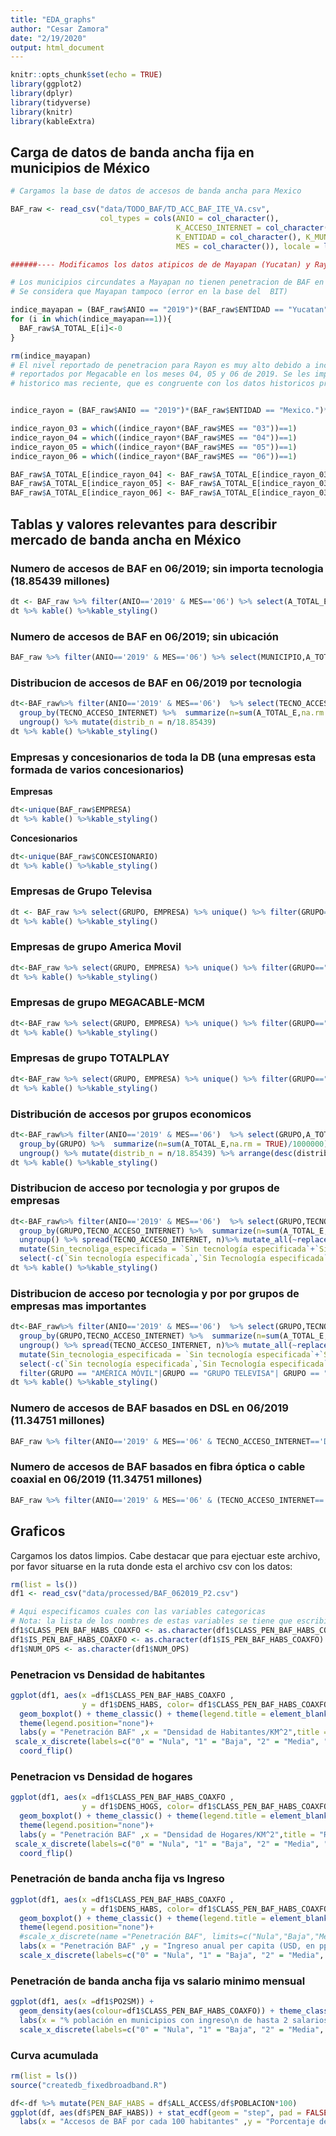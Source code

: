 ```yaml
---
title: "EDA_graphs"
author: "Cesar Zamora"
date: "2/19/2020"
output: html_document
---
```


```r
knitr::opts_chunk$set(echo = TRUE)
library(ggplot2)
library(dplyr)
library(tidyverse)
library(knitr)
library(kableExtra)
```

## Carga de datos de banda ancha fija en municipios de México

```r
# Cargamos la base de datos de accesos de banda ancha para Mexico

BAF_raw <- read_csv("data/TODO_BAF/TD_ACC_BAF_ITE_VA.csv", 
                    col_types = cols(ANIO = col_character(), 
                                     K_ACCESO_INTERNET = col_character(), 
                                     K_ENTIDAD = col_character(), K_MUNICIPIO = col_character(), 
                                     MES = col_character()), locale = locale(encoding = "ISO-8859-1"))

######---- Modificamos los datos atipicos de de Mayapan (Yucatan) y Rayon (Estado de Mexico) ----#####

# Los municipios circundates a Mayapan no tienen penetracion de BAF en cable coaxial ni fibra optica.
# Se considera que Mayapan tampoco (error en la base del  BIT)

indice_mayapan = (BAF_raw$ANIO == "2019")*(BAF_raw$ENTIDAD == "Yucatan")*(BAF_raw$MUNICIPIO == "Mayapan")
for (i in which(indice_mayapan==1)){
  BAF_raw$A_TOTAL_E[i]<-0
}

rm(indice_mayapan)
# El nivel reportado de penetracion para Rayon es muy alto debido a incosistencias con los accesos
# reportados por Megacable en los meses 04, 05 y 06 de 2019. Se les imputa el valor
# historico mas reciente, que es congruente con los datos historicos previos.


indice_rayon = (BAF_raw$ANIO == "2019")*(BAF_raw$ENTIDAD == "Mexico.")*(BAF_raw$MUNICIPIO == "Rayon..")*(BAF_raw$EMPRESA == "MEGACABLE")*(BAF_raw$TECNO_ACCESO_INTERNET == "Cable Coaxial")

indice_rayon_03 = which((indice_rayon*(BAF_raw$MES == "03"))==1)
indice_rayon_04 = which((indice_rayon*(BAF_raw$MES == "04"))==1)
indice_rayon_05 = which((indice_rayon*(BAF_raw$MES == "05"))==1)
indice_rayon_06 = which((indice_rayon*(BAF_raw$MES == "06"))==1)

BAF_raw$A_TOTAL_E[indice_rayon_04] <- BAF_raw$A_TOTAL_E[indice_rayon_03] 
BAF_raw$A_TOTAL_E[indice_rayon_05] <- BAF_raw$A_TOTAL_E[indice_rayon_03] 
BAF_raw$A_TOTAL_E[indice_rayon_06] <- BAF_raw$A_TOTAL_E[indice_rayon_03] 

```

## Tablas y valores relevantes para describir mercado de banda ancha en México

### Numero de accesos de BAF en 06/2019; sin importa tecnologia (18.85439 millones)		

```r
dt <- BAF_raw %>% filter(ANIO=='2019' & MES=='06') %>% select(A_TOTAL_E) %>% sum()/1000000		
dt %>% kable() %>%kable_styling()

```

### Numero de accesos de BAF en 06/2019; sin ubicación

```r
BAF_raw %>% filter(ANIO=='2019' & MES=='06') %>% select(MUNICIPIO,A_TOTAL_E) %>% filter(MUNICIPIO == "Sin información de Municipio") %>% select(A_TOTAL_E) %>% sum()/1000000/18.85439		
```

### Distribucion de accesos de BAF en 06/2019 por tecnologia

```r
dt<-BAF_raw%>% filter(ANIO=='2019' & MES=='06')  %>% select(TECNO_ACCESO_INTERNET,A_TOTAL_E) %>% 		
  group_by(TECNO_ACCESO_INTERNET) %>%  summarize(n=sum(A_TOTAL_E,na.rm = TRUE)/1000000) %>%		
  ungroup() %>% mutate(distrib_n = n/18.85439)
dt %>% kable() %>%kable_styling()
```


### Empresas y concesionarios de toda la DB (una empresas esta formada de varios concesionarios)		

**Empresas**
```r
dt<-unique(BAF_raw$EMPRESA)
dt %>% kable() %>%kable_styling()
```

**Concesionarios**

```r
dt<-unique(BAF_raw$CONCESIONARIO)
dt %>% kable() %>%kable_styling()
```


### Empresas de Grupo Televisa		
```r
dt <- BAF_raw %>% select(GRUPO, EMPRESA) %>% unique() %>% filter(GRUPO=="GRUPO TELEVISA")
dt %>% kable() %>%kable_styling()
```


### Empresas de grupo America Movil
```r
dt<-BAF_raw %>% select(GRUPO, EMPRESA) %>% unique() %>% filter(GRUPO=="AMÉRICA MÓVIL")
dt %>% kable() %>%kable_styling()
```

### Empresas de grupo MEGACABLE-MCM
```r
dt<-BAF_raw %>% select(GRUPO, EMPRESA) %>% unique() %>% filter(GRUPO=="MEGACABLE-MCM")
dt %>% kable() %>%kable_styling()
```

### Empresas de grupo TOTALPLAY

```r
dt<-BAF_raw %>% select(GRUPO, EMPRESA) %>% unique() %>% filter(GRUPO=="TOTALPLAY")
dt %>% kable() %>%kable_styling()
```

### Distribución de accesos por grupos economicos

```r
dt<-BAF_raw%>% filter(ANIO=='2019' & MES=='06')  %>% select(GRUPO,A_TOTAL_E) %>% 		
  group_by(GRUPO) %>%  summarize(n=sum(A_TOTAL_E,na.rm = TRUE)/1000000) %>%		
  ungroup() %>% mutate(distrib_n = n/18.85439) %>% arrange(desc(distrib_n))	
dt %>% kable() %>%kable_styling()
```

### Distribucion de acceso por tecnologia y por grupos de empresas

```r
dt<-BAF_raw%>% filter(ANIO=='2019' & MES=='06')  %>% select(GRUPO,TECNO_ACCESO_INTERNET,A_TOTAL_E) %>% 		
  group_by(GRUPO,TECNO_ACCESO_INTERNET) %>%  summarize(n=sum(A_TOTAL_E,na.rm = TRUE)/1000000) %>%		
  ungroup() %>% spread(TECNO_ACCESO_INTERNET, n)%>% mutate_all(~replace(., is.na(.), 0)) %>% 		
  mutate(Sin_tecnoliga_especificada = `Sin tecnología especificada`+`Sin Tecnología especificada`) %>%		
  select(-c(`Sin tecnología especificada`,`Sin Tecnología especificada`))
dt %>% kable() %>%kable_styling()
```

### Distribucion de acceso por tecnologia y por por grupos de empresas mas importantes

```r
dt<-BAF_raw%>% filter(ANIO=='2019' & MES=='06')  %>% select(GRUPO,TECNO_ACCESO_INTERNET,A_TOTAL_E) %>% 		
  group_by(GRUPO,TECNO_ACCESO_INTERNET) %>%  summarize(n=sum(A_TOTAL_E,na.rm = TRUE)/1000000) %>%		
  ungroup() %>% spread(TECNO_ACCESO_INTERNET, n)%>% mutate_all(~replace(., is.na(.), 0)) %>%		
  mutate(Sin_tecnologia_especificada = `Sin tecnología especificada`+`Sin Tecnología especificada`) %>%		
  select(-c(`Sin tecnología especificada`,`Sin Tecnología especificada`)) %>% 		
  filter(GRUPO == "AMÉRICA MÓVIL"|GRUPO == "GRUPO TELEVISA"| GRUPO == "AMÉRICA MÓVIL" | GRUPO == "MEGACABLE-MCM" | GRUPO == "TOTALPLAY")
dt %>% kable() %>%kable_styling()
```

### Numero de accesos de BAF basados en DSL en 06/2019 (11.34751 millones)

```r
BAF_raw %>% filter(ANIO=='2019' & MES=='06' & TECNO_ACCESO_INTERNET=='DSL' ) %>% select(A_TOTAL_E) %>% sum()/1000000		
```

### Numero de accesos de BAF basados en fibra óptica o cable coaxial en 06/2019 (11.34751 millones)

```r
BAF_raw %>% filter(ANIO=='2019' & MES=='06' & (TECNO_ACCESO_INTERNET=='Cable Coaxial' |  TECNO_ACCESO_INTERNET=='Fibra Óptica' ) ) %>% select(A_TOTAL_E) %>% sum()/1000000		
```

## Graficos

Cargamos los datos limpios. Cabe destacar que para ejectuar este archivo, por favor situarse en la ruta donde esta el archivo csv con los datos:

```r
rm(list = ls())
df1 <- read_csv("data/processed/BAF_062019_P2.csv")

# Aqui especificamos cuales con las variables categoricas
# Nota: la lista de los nombres de estas variables se tiene que escribir en la linea 32
df1$CLASS_PEN_BAF_HABS_COAXFO <- as.character(df1$CLASS_PEN_BAF_HABS_COAXFO)
df1$IS_PEN_BAF_HABS_COAXFO <- as.character(df1$IS_PEN_BAF_HABS_COAXFO)
df1$NUM_OPS <- as.character(df1$NUM_OPS)
```


### Penetracion vs Densidad de habitantes

```r
ggplot(df1, aes(x =df1$CLASS_PEN_BAF_HABS_COAXFO , 
                y = df1$DENS_HABS, color= df1$CLASS_PEN_BAF_HABS_COAXFO)) +
  geom_boxplot() + theme_classic() + theme(legend.title = element_blank())+
  theme(legend.position="none")+
  labs(y = "Penetración BAF" ,x = "Densidad de Habitantes/KM^2",title = "Relación penetracion y densidad de habitantes por KM^2")+
 scale_x_discrete(labels=c("0" = "Nula", "1" = "Baja", "2" = "Media", "3" = "Alta", "4" = "Muy Alta"))+
  coord_flip()
```

### Penetracion vs Densidad de hogares

```r
ggplot(df1, aes(x =df1$CLASS_PEN_BAF_HABS_COAXFO , 
                y = df1$DENS_HOGS, color= df1$CLASS_PEN_BAF_HABS_COAXFO)) +
  geom_boxplot() + theme_classic() + theme(legend.title = element_blank())+
  theme(legend.position="none")+
  labs(y = "Penetración BAF" ,x = "Densidad de Hogares/KM^2",title = "Relación penetracion y densidad de hogares por KM^2")+
 scale_x_discrete(labels=c("0" = "Nula", "1" = "Baja", "2" = "Media", "3" = "Alta", "4" = "Muy Alta"))+
  coord_flip()
```


### Penetración de banda ancha fija vs Ingreso

```r
ggplot(df1, aes(x =df1$CLASS_PEN_BAF_HABS_COAXFO , 
                y = df1$DENS_HABS, color= df1$CLASS_PEN_BAF_HABS_COAXFO)) +
  geom_boxplot() + theme_classic() + theme(legend.title = element_blank()) +
  theme(legend.position="none")+
  #scale_x_discrete(name ="Penetración BAF", limits=c("Nula","Baja","Media", "Alta", "Muy Alta"))+
  labs(x = "Penetración BAF" ,y = "Ingreso anual per capita (USD, en ppc)", title = "Relación penetracion e ingreso anual")+
  scale_x_discrete(labels=c("0" = "Nula", "1" = "Baja", "2" = "Media", "3" = "Alta", "4" = "Muy Alta"))
```


### Penetración de banda ancha fija vs salario minimo mensual

```r
ggplot(df1, aes(x =df1$PO2SM)) +
  geom_density(aes(colour=df1$CLASS_PEN_BAF_HABS_COAXFO)) + theme_classic() + theme(legend.title = element_blank()) +
  labs(x = "% población en municipios con ingreso\n de hasta 2 salarios minimos en 2015" ,y = "Density", title = "Relación penetracion y porcentaje de población que\n gana hasta 2 salarios minimos")+
  scale_x_discrete(labels=c("0" = "Nula", "1" = "Baja", "2" = "Media", "3" = "Alta", "4" = "Muy Alta"))
```

### Curva acumulada 

```r
rm(list = ls())
source("createdb_fixedbroadband.R")
```

```r
df<-df %>% mutate(PEN_BAF_HABS = df$ALL_ACCESS/df$POBLACION*100)
ggplot(df, aes(df$PEN_BAF_HABS)) + stat_ecdf(geom = "step", pad = FALSE,aes(colour='red'))+ theme_classic() + theme(legend.title = element_blank()) +
  labs(x = "Accesos de BAF por cada 100 habitantes" ,y = "Porcentaje de municipios", title = "Densidad acumulada de municipios\n según su penetración")
```

